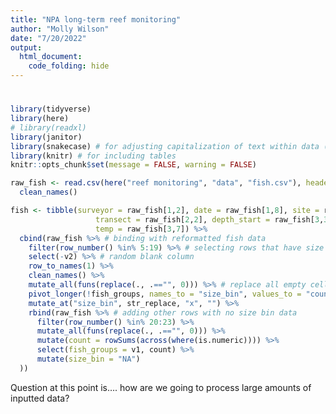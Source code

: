 ```yaml
---
title: "NPA long-term reef monitoring"
author: "Molly Wilson"
date: "7/20/2022"
output: 
  html_document:
    code_folding: hide
---
```

# {.tabset}

```r
library(tidyverse)
library(here) 
# library(readxl) 
library(janitor)
library(snakecase) # for adjusting capitalization of text within data (e.g., species names)
library(knitr) # for including tables
knitr::opts_chunk$set(message = FALSE, warning = FALSE)
```

```r
raw_fish <- read.csv(here("reef monitoring", "data", "fish.csv"), header = FALSE) %>%  
  clean_names()

fish <- tibble(surveyor = raw_fish[1,2], date = raw_fish[1,8], site = raw_fish[1,5], 
                   transect = raw_fish[2,2], depth_start = raw_fish[3,3], depth_end = raw_fish[3,5], 
                   temp = raw_fish[3,7]) %>%
  cbind(raw_fish %>% # binding with reformatted fish data
    filter(row_number() %in% 5:19) %>% # selecting rows that have size bin data
    select(-v2) %>% # random blank column
    row_to_names(1) %>%
    clean_names() %>%
    mutate_all(funs(replace(., .=="", 0))) %>% # replace all empty cells with 0
    pivot_longer(!fish_groups, names_to = "size_bin", values_to = "count") %>%
    mutate_at("size_bin", str_replace, "x", "") %>%
    rbind(raw_fish %>% # adding other rows with no size bin data
      filter(row_number() %in% 20:23) %>%
      mutate_all(funs(replace(., .=="", 0))) %>%
      mutate(count = rowSums(across(where(is.numeric)))) %>%
      select(fish_groups = v1, count) %>%
      mutate(size_bin = "NA")
  ))

```

Question at this point is.... how are we going to process large amounts of inputted data?

